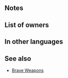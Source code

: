 {{Weapon Infobox
|tagid=SID_忍の和弓＋
|intID=2822
|userVersion1=Bow
|userVersion2=Arrow
|exclusive=0
|weaponType=Bow
|cost=300
|might=7
|range=2
|effectiveness=Flying
|effect=Effective against flying foes. Inflicts Def/Res-4. If unit initiates combat, unit attacks twice, and also, if unit's Spd > foe's Spd, deals damage = 50% of difference between stats. (Maximum bonus of +4 damage.)
|statModifiers=0,7,0,-4,-4
|required=Ninja Yumi
|properties=
}}
==Notes==
{{Effective damage bonus|Flying}}
{{IfUnitInitiates}}
{{Brave weapon interaction}}
{{BonusStatDamage|stat=Spd|4|8}}
==List of owners==
{{Skill Hero List}}
==In other languages==
{{OtherLanguages
|japanese=忍の和弓＋
|german=Ninja Yumi+
|spanishEU=Yumi ninja +
|spanishLA=Yumi ninja +
|french=Yumi ninja +
|italian=Yumi ninja+
|chineseTW=忍之和弓＋
|portuguese=Yumi ninja+
}}
==See also==
{{See also skills|cond=(Description LIKE '%inflicts Def/Res-%unit attacks twice%' OR Description LIKE '%unit_s Spd%>%foe_s%deals damage =%difference between%') AND (SP=300 OR Exclusive='1')}}
* [[Brave Weapons]]
{{Weapons Navbox}}